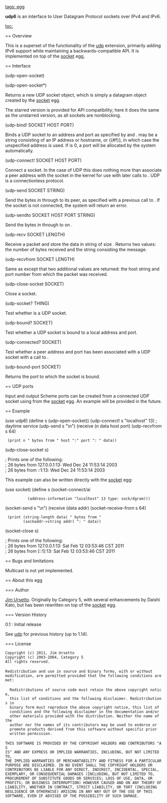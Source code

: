 [[tags: egg]]

'''udp6''' is an interface to User Datagram Protocol sockets
over IPv4 and IPv6.

[[toc:]]

== Overview

This is a superset of the functionality of the [[/egg/udp|udp]]
extension, primarily adding IPv6 support while maintaining a
backwards-compatible API.  It is implemented on top of the
[[/egg/socket|socket]] egg,

== Interface

<procedure>(udp-open-socket)</procedure>
<procedure>(udp-open-socket*)</procedure>

Returns a new UDP socket object, which is simply a datagram {{socket}}
object created by the [[/egg/socket|socket]] egg.

The starred version is provided for
API compatibility; here it does the same as the unstarred version, as
all sockets are nonblocking.

<procedure>(udp-bind! SOCKET HOST PORT)</procedure>

Binds a UDP socket to an address and port as specified by {{HOST}} and
{{PORT}}.  {{HOST}} may be a string consisting of an IP address or
hostname, or {{#f}}, in which case the unspecified address is used.  If
{{PORT}} is 0, a port will be allocated by the system automatically.

<procedure>(udp-connect! SOCKET HOST PORT)</procedure>

Connect a socket.  In the case of UDP this does nothing more than
associate a peer address with the socket in the kernel for use with
later calls to {{send(2)}}.  UDP is a connectionless protocol.

<procedure>(udp-send SOCKET STRING)</procedure>

Send the bytes in {{STRING}} through {{SOCKET}} to its peer, as specified with a previous call to {{udp-connect!}}.  If the socket is not connected, the system will return an error.

<procedure>(udp-sendto SOCKET HOST PORT STRING)</procedure>

Send the bytes in {{STRING}} through {{SOCKET}} to {{PORT}} on {{HOST}}.

<procedure>(udp-recv SOCKET LENGTH)</procedure>

Receive a packet and store the data in string of size {{LENGTH}}.  Returns two values: the number of bytes received and the string consisting the message.

<procedure>(udp-recvfrom SOCKET LENGTH)</procedure>

Same as {{udp-recv}} except that two additional values are returned: the host string and port number from which the packet was received.

<procedure>(udp-close-socket SOCKET)</procedure>

Close a socket.

<procedure>(udp-socket? THING)</procedure>

Test whether {{THING}} is a UDP socket.

<procedure>(udp-bound? SOCKET)</procedure>

Test whether a UDP socket is bound to a local address and port.

<procedure>(udp-connected? SOCKET)</procedure>

Test whether a peer address and port has been associated with a UDP socket with a call to {{udp-connect!}}.

<procedure>(udp-bound-port SOCKET)</procedure>

Returns the port to which the socket is bound.

== UDP ports

Input and output Scheme ports can be created from a connected UDP
socket using {{socket-i/o-ports}} from the [[/egg/socket|socket]] egg.
An example will be provided in the future.

== Example

<enscript highlight="scheme">
(use udp6)
(define s (udp-open-socket))
(udp-connect! s "localhost" 13)  ; daytime service
(udp-send s "\n")
(receive (n data host port) (udp-recvfrom s 64)
  (print n " bytes from " host ":" port ": " data))
(udp-close-socket s)
 
;; Prints one of the following:
;; 26 bytes from 127.0.0.1:13: Wed Dec 24 11:53:14 2003
;; 26 bytes from ::1:13: Wed Dec 24 11:53:14 2003
</enscript>

This example can also be written directly with the [[/egg/socket|socket]] egg:

<enscript highlight="scheme">
(use socket)
(define s (socket-connect/ai
           (address-information "localhost" 13 type: sock/dgram)))
(socket-send s "\n")
(receive (data addr) (socket-receive-from s 64)
  (print (string-length data) " bytes from "
         (sockaddr->string addr) ": " data))
(socket-close s)

;; Prints one of the following:
;; 26 bytes from 127.0.0.1:13: Sat Feb 12 03:53:46 CST 2011
;; 26 bytes from [::1]:13: Sat Feb 12 03:53:46 CST 2011
</enscript>

== Bugs and limitations

Multicast is not yet implemented.

== About this egg

=== Author

[[http://3e8.org|Jim Ursetto]].  Originally by Category 5, with
several enhancements by Daishi Kato, but has been rewritten on
top of the [[/egg/socket|socket]] egg.

=== Version History

; 0.1 : Initial release

See [[/egg/udp|udp]] for previous history (up to 1.14).

=== License

 Copyright (c) 2011, Jim Ursetto
 Copyright (c) 2003-2004, Category 5
 All rights reserved.
 
 Redistribution and use in source and binary forms, with or without
 modification, are permitted provided that the following conditions are
 met:
 
   Redistributions of source code must retain the above copyright notice,
   this list of conditions and the following disclaimer. Redistributions in
   binary form must reproduce the above copyright notice, this list of
   conditions and the following disclaimer in the documentation and/or
   other materials provided with the distribution. Neither the name of the
   author nor the names of its contributors may be used to endorse or
   promote products derived from this software without specific prior
   written permission.
 
 THIS SOFTWARE IS PROVIDED BY THE COPYRIGHT HOLDERS AND CONTRIBUTORS "AS
 IS" AND ANY EXPRESS OR IMPLIED WARRANTIES, INCLUDING, BUT NOT LIMITED TO,
 THE IMPLIED WARRANTIES OF MERCHANTABILITY AND FITNESS FOR A PARTICULAR
 PURPOSE ARE DISCLAIMED. IN NO EVENT SHALL THE COPYRIGHT HOLDERS OR
 CONTRIBUTORS BE LIABLE FOR ANY DIRECT, INDIRECT, INCIDENTAL, SPECIAL,
 EXEMPLARY, OR CONSEQUENTIAL DAMAGES (INCLUDING, BUT NOT LIMITED TO,
 PROCUREMENT OF SUBSTITUTE GOODS OR SERVICES; LOSS OF USE, DATA, OR
 PROFITS; OR BUSINESS INTERRUPTION) HOWEVER CAUSED AND ON ANY THEORY OF
 LIABILITY, WHETHER IN CONTRACT, STRICT LIABILITY, OR TORT (INCLUDING
 NEGLIGENCE OR OTHERWISE) ARISING IN ANY WAY OUT OF THE USE OF THIS
 SOFTWARE, EVEN IF ADVISED OF THE POSSIBILITY OF SUCH DAMAGE.

